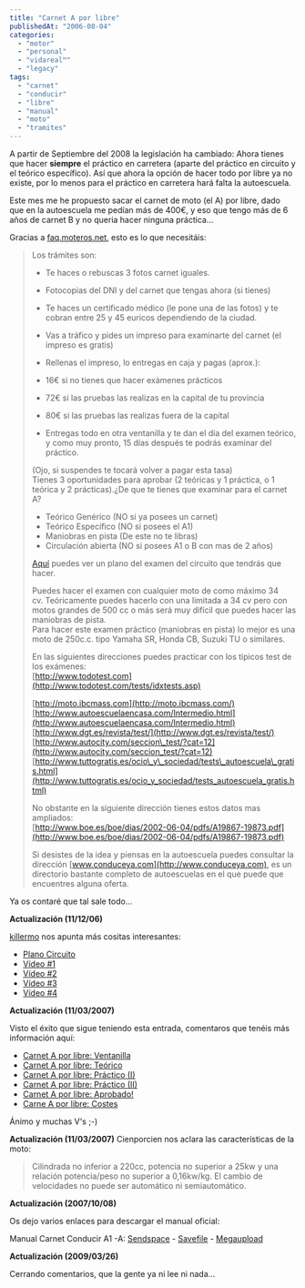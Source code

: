 ```yaml
---
title: "Carnet A por libre"
publishedAt: "2006-08-04"
categories: 
  - "motor"
  - "personal"
  - "vidareal™"
  - "legacy"
tags: 
  - "carnet"
  - "conducir"
  - "libre"
  - "manual"
  - "moto"
  - "tramites"
---
```


A partir de Septiembre del 2008 la legislación ha cambiado: Ahora tienes que hacer **siempre** el práctico en carretera (aparte del práctico en circuito y el teórico específico). Así que ahora la opción de hacer todo por libre ya no existe, por lo menos para el práctico en carretera hará falta la autoescuela.

Este mes me he propuesto sacar el carnet de moto (el A) por libre, dado que en la autoescuela me pedían más de 400€, y eso que tengo más de 6 años de carnet B y no queria hacer ninguna práctica...

Gracias a [faq.moteros.net](http://www.moteros.net/modules.php?op=modload&name=FAQ&file=index&myfaq=yes&id_cat=17&categories=7.-+SOBRE+LEGISLACION%3A+Normativa+y+leyes+del+mundo+de+la+moto.&parent_id=1#223), esto es lo que necesitáis:

> Los trámites son:  
> 
> - Te haces o rebuscas 3 fotos carnet iguales.
> - Fotocopias del DNI y del carnet que tengas ahora (si tienes)
> - Te haces un certificado médico (le pone una de las fotos) y te cobran entre 25 y 45 euricos dependiendo de la ciudad.
> - Vas a tráfico y pides un impreso para examinarte del carnet (el impreso es gratis)
> - Rellenas el impreso, lo entregas en caja y pagas (aprox.):
> 
> - 16€ si no tienes que hacer exámenes prácticos
> - 72€ si las pruebas las realizas en la capital de tu provincia
> - 80€ si las pruebas las realizas fuera de la capital
> 
> - Entregas todo en otra ventanilla y te dan el día del examen teórico, y como muy pronto, 15 días después te podrás examinar del práctico.
>   
> 
> (Ojo, si suspendes te tocará volver a pagar esta tasa)  
> Tienes 3 oportunidades para aprobar (2 teóricas y 1 práctica, o 1 teórica y 2 prácticas).¿De que te tienes que examinar para el carnet A?
> 
> - Teórico Genérico (NO si ya posees un carnet)
> - Teórico Específico (NO si posees el A1)
> - Maniobras en pista (De este no te libras)
> - Circulación abierta (NO si posees A1 o B con mas de 2 años)
> 
> [Aquí](http://www.terra.es/personal9/erkasio/EXAMENPR_CTICODEMOTO_1_.JPG) puedes ver un plano del examen del circuito que tendrás que hacer.  
>   
> 
> Puedes hacer el examen con cualquier moto de como máximo 34 cv. Teóricamente puedes hacerlo con una limitada a 34 cv pero con motos grandes de 500 cc o más será muy difícil que puedes hacer las maniobras de pista.  
> Para hacer este examen práctico (maniobras en pista) lo mejor es una moto de 250c.c. tipo Yamaha SR, Honda CB, Suzuki TU o similares.  
>   
>   
> En las siguientes direcciones puedes practicar con los típicos test de los exámenes:  
> [http://www.todotest.com](http://www.todotest.com/tests/idxtests.asp)  
> 
> [http://moto.ibcmass.com](http://moto.ibcmass.com/)  
> [http://www.autoescuelaencasa.com/Intermedio.html](http://www.autoescuelaencasa.com/Intermedio.html)  
> [http://www.dgt.es/revista/test/](http://www.dgt.es/revista/test/)  
> [http://www.autocity.com/seccion\_test/?cat=12](http://www.autocity.com/seccion_test/?cat=12)  
> [http://www.tuttogratis.es/ocio\_y\_sociedad/tests\_autoescuela\_gratis.html](http://www.tuttogratis.es/ocio_y_sociedad/tests_autoescuela_gratis.html)  
>   
> No obstante en la siguiente dirección tienes estos datos mas ampliados:  
> [http://www.boe.es/boe/dias/2002-06-04/pdfs/A19867-19873.pdf](http://www.boe.es/boe/dias/2002-06-04/pdfs/A19867-19873.pdf)  
>   
> 
> Si desistes de la idea y piensas en la autoescuela puedes consultar la dirección [www.conduceya.com](http://www.conduceya.com), es un directorio bastante completo de autoescuelas en el que puede que encuentres alguna oferta.

Ya os contaré que tal sale todo...

**Actualización (11/12/06)**

[killermo](http://rick.jinlabs.com/archivos/2006/08/04/carnet-a-por-libre/#comment-3646) nos apunta más cositas interesantes:

- [Plano Circuito](http://www.sectorensaimada.com/Archivos/plano_examen.jpg)
- [Vídeo #1](http://www.youtube.com/watch?v=Tb3I9jMGXlY)
- [Vídeo #2](http://www.youtube.com/watch?v=46t50jRq964)
- [Vídeo #3](http://www.youtube.com/watch?v=iEa6txGp_Rw)
- [Vídeo #4](http://www.youtube.com/watch?v=Ab3w2f1e3vI)

**Actualización (11/03/2007)**

Visto el éxito que sigue teniendo esta entrada, comentaros que tenéis más información aquí:

- [Carnet A por libre: Ventanilla](http://rick.jinlabs.com/archivos/2006/09/02/carnet-a-por-libre-ventanilla/ "Permanent Link: Carnet A por libre: Ventanilla")
- [Carnet A por libre: Teórico](http://rick.jinlabs.com/archivos/2006/09/07/carne-a-por-libre-teorico/ "Permanent Link: Carnet A por libre: Teórico")
- [Carnet A por libre: Práctico (I)](http://rick.jinlabs.com/archivos/2006/09/29/carnet-a-por-libre-practico-i/ "Permanent Link: Carnet A por libre: Práctico (I)")
- [Carnet A por libre: Práctico (II)](http://rick.jinlabs.com/archivos/2006/09/29/carnet-a-por-libre-practico-ii/ "Permanent Link: Carnet A por libre: Práctico (II)")
- [Carnet A por libre: Aprobado!](http://rick.jinlabs.com/archivos/2006/10/05/carnet-a-por-libre-aprobado/ "Permanent Link: Carnet A por libre: Aprobado!")
- [Carne A por libre: Costes](http://rick.jinlabs.com/archivos/2006/10/05/carne-a-por-libre-costes/ "Permanent Link: Carne A por libre: Costes")

Ánimo y muchas V's ;-)

**Actualización (11/03/2007)** Cienporcien nos aclara las características de la moto:

> Cilindrada no inferior a 220cc, potencia no superior a 25kw y una relación potencia/peso no superior a 0,16kw/kg. El cambio de velocidades no puede ser automático ni semiautomático.

**Actualización (2007/10/08)**

Os dejo varios enlaces para descargar el manual oficial:

Manual Carnet Conducir A1 -A: [Sendspace](http://www.sendspace.com/file/67g3r0) - [Savefile](http://www.savefile.com/files/1108358) - [Megaupload](http://www.megaupload.com/es/?d=9RWU4KRQ)

**Actualización (2009/03/26)**

Cerrando comentarios, que la gente ya ni lee ni nada...
